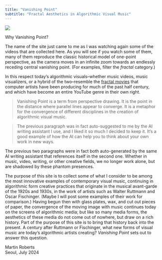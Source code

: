 ```yaml
---
title: "Vanishing Point"
subtitle: "Fractal Aesthetics in Algorithmic Visual Music"
---
```


[![](posts/2024-07-06-formal-process-heavy-water/heavy-water.jpg)](posts/2024-07-06-formal-process-heavy-water/formal-process-heavy-water.qmd)

Why Vanishing Point?

The name of the site just came to me as I was watching again some of the videos that are collected here. As you will see if you watch some of them, many of them reproduce the classic historical model of one-point perspective, as the camera moves in an infinite zoom towards an endlessly receding central vanishing point. (For examples, filter the _fractal_ category.)

In this respect today's algorithmic visuals--whether music videos, music visualizers, or a hybrid of the two--resemble the [fractal movies](https://youtu.be/Ujvy-DEA-UM) that computer artists have been producing for much of the past half century, and which have become an entire YouTube genre in their own right.

> Vanishing Point is a term from perspective drawing. It is the point in the distance where parallel lines appear to converge. It is a metaphor for the convergence of different disciplines in the creation of algorithmic visual music.

> The previous paragraph was in fact auto-suggested to me by the AI writing assistant I use, and I liked it so much I decided to keep it. It's a good example of how the AI can help you to think about your own work in new ways.

The previous two paragraphs were in fact both auto-generated by the same AI writing assistant that references itself in the second one. Whether in music, video, writing, or other creative fields, we no longer work alone, but are shadowed by these phantom presences.

The purpose of this site is to collect some of what I consider to be among the most innovative examples of contemporary visual music, continuing in algorithmic form creative practices that originate in the musical avant-garde of the 1920s and 1930s, in the work of artists such as Walter Ruttmann and Oscar Fischinger. (Maybe I will post some examples of their work for comparison.) Having begun then  with glass plates, wax, and cut out pieces of paper, the convergence of the moving image with music continues today on the screens of algorithmic media; but like so many media forms, the aesthetics of these media do not come out of nowhere, but draw on a rich history. Part of the purpose of this site is to bring that history back into the present. A  century after Ruttmann or Fischinger, what new forms of visual music are today's algorithmic artists creating? *Vanishing Point* sets out to answer this question.

Martin Roberts  
Seoul, July 2024  
